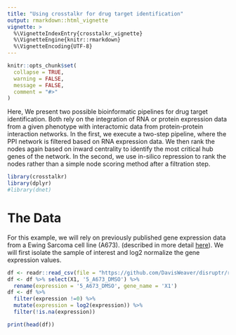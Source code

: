 ```yaml
---
title: "Using crosstalkr for drug target identification"
output: rmarkdown::html_vignette
vignette: >
  %\VignetteIndexEntry{crosstalkr_vignette}
  %\VignetteEngine{knitr::rmarkdown}
  %\VignetteEncoding{UTF-8}
---
```



```r
knitr::opts_chunk$set(
  collapse = TRUE,
  warning = FALSE,
  message = FALSE,
  comment = "#>"
)
```

Here, We present two possible bioinformatic pipelines for drug target identification. 
Both rely on the integration of RNA or protein expression data from a given phenotype with interactomic data from protein-protein interaction networks. 
In the first, we execute a two-step pipeline, where the PPI network is filtered based on RNA expression data. We then rank the nodes again based on inward centrality to identify the most critical hub genes of the network. 
In the second, we use in-silico repression to rank the nodes rather than a simple node scoring method after a filtration step. 

```r
library(crosstalkr)
library(dplyr)
#library(dnet)
```

# The Data

For this example, we will rely on previously published gene expression data from a Ewing Sarcoma cell line (A673). (described in more detail [here](https://journals.plos.org/ploscompbiol/article/comments?id=10.1371/journal.pcbi.1008755)). We will first isolate the sample of interest and log2 normalize the gene expression values.
```r
df <- readr::read_csv(file = "https://github.com/DavisWeaver/disruptr/raw/main/inst/test_data/rld_Counts.csv")
df <- df %>% select(X1, '5_A673_DMSO') %>% 
  rename(expression = '5_A673_DMSO', gene_name = 'X1')
df <- df %>% 
  filter(expression !=0) %>%
  mutate(expression = log2(expression)) %>% 
  filter(!is.na(expression))

print(head(df))
```


```r

```



